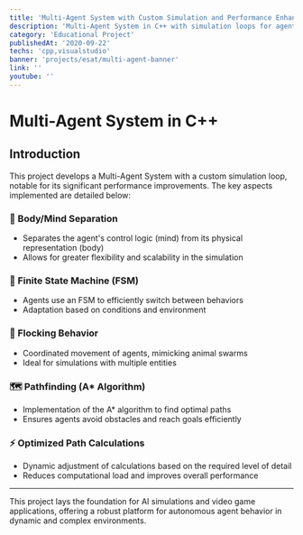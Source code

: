 ```yaml
---
title: 'Multi-Agent System with Custom Simulation and Performance Enhancements'
description: 'Multi-Agent System in C++ with simulation loops for agent behavior and performance optimizations.'
category: 'Educational Project'
publishedAt: '2020-09-22'
techs: 'cpp,visualstudio'
banner: 'projects/esat/multi-agent-banner'
link: ''
youtube: ''
---
```


# Multi-Agent System in C++

## Introduction

This project develops a Multi-Agent System with a custom simulation loop, notable for its significant performance improvements. The key aspects implemented are detailed below:

### 🧠 Body/Mind Separation
- Separates the agent's control logic (mind) from its physical representation (body)
- Allows for greater flexibility and scalability in the simulation

### 🔄 Finite State Machine (FSM)
- Agents use an FSM to efficiently switch between behaviors
- Adaptation based on conditions and environment

### 🐝 Flocking Behavior
- Coordinated movement of agents, mimicking animal swarms
- Ideal for simulations with multiple entities

### 🗺️ Pathfinding (A* Algorithm)
- Implementation of the A* algorithm to find optimal paths
- Ensures agents avoid obstacles and reach goals efficiently

### ⚡ Optimized Path Calculations
- Dynamic adjustment of calculations based on the required level of detail
- Reduces computational load and improves overall performance

---

This project lays the foundation for AI simulations and video game applications, offering a robust platform for autonomous agent behavior in dynamic and complex environments.
